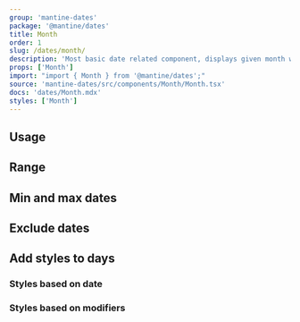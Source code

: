 ```yaml
---
group: 'mantine-dates'
package: '@mantine/dates'
title: Month
order: 1
slug: /dates/month/
description: 'Most basic date related component, displays given month with optional weekdays row'
props: ['Month']
import: "import { Month } from '@mantine/dates';"
source: 'mantine-dates/src/components/Month/Month.tsx'
docs: 'dates/Month.mdx'
styles: ['Month']
---
```



## Usage

<Demo data={MonthDemos.usage} />

## Range

<Demo data={MonthDemos.range} />

## Min and max dates

<Demo data={MonthDemos.boundaries} />

## Exclude dates

<Demo data={MonthDemos.exclude} />

## Add styles to days

### Styles based on date

<Demo data={MonthDemos.styles} />

### Styles based on modifiers

<Demo data={MonthDemos.modifiers} />
